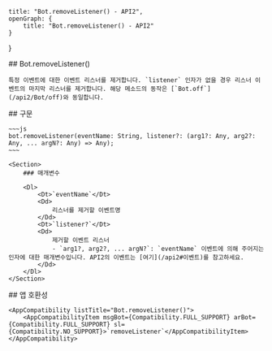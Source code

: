 
    title: "Bot.removeListener() - API2",
    openGraph: {
        title: "Bot.removeListener() - API2"
    }
}

<Section>
    ## Bot.removeListener()

    특정 이벤트에 대한 이벤트 리스너를 제거합니다. `listener` 인자가 없을 경우 리스너 이벤트의 마지막 리스너를 제거합니다. 해당 메소드의 동작은 [`Bot.off`](/api2/Bot/off)와 동일합니다.
</Section>
<Section>
    ## 구문

    ~~~js
    bot.removeListener(eventName: String, listener?: (arg1?: Any, arg2?: Any, ... argN?: Any) => Any);
    ~~~

    <Section>
        ### 매개변수

        <Dl>
            <Dt>`eventName`</Dt>
            <Dd>
                리스너를 제거할 이벤트명
            </Dd>
            <Dt>`listener?`</Dt>
            <Dd>
                제거할 이벤트 리스너
                - `arg1?, arg2?, ... argN?`: `eventName` 이벤트에 의해 주어지는 인자에 대한 매개변수입니다. API2의 이벤트는 [여기](/api2#이벤트)를 참고하세요.
            </Dd>
        </Dl>
    </Section>
</Section>
<Section>
    ## 앱 호환성

    <AppCompatibility listTitle="Bot.removeListener()">
        <AppCompatibilityItem msgBot={Compatibility.FULL_SUPPORT} arBot={Compatibility.FULL_SUPPORT} sl={Compatibility.NO_SUPPORT}>`removeListener`</AppCompatibilityItem>
    </AppCompatibility>
</Section>